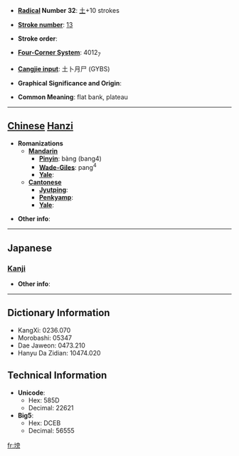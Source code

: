 * '''[[Wiktionary:Chinese radical index| Radical]] Number 32''': [[Wiktionary:Chinese radical index 土|土]]+10 strokes

* '''[[Wiktionary:Chinese total strokes index|Stroke number]]''': [[Wiktionary:Chinese total strokes index 13|13]]

* '''Stroke order''': 

* '''[[Wiktionary:Chinese four corner index|Four-Corner System]]''': 4012<sub>7</sub>

* '''[[Wiktionary:Chinese Cangjie index|Cangjie input]]''': 土卜月尸 (GYBS)

* '''Graphical Significance and Origin''': 

* '''Common Meaning''': flat bank, plateau

----

== [[Chinese]] [[Hanzi]] ==

* '''Romanizations'''
** '''[[Mandarin]]'''
*** '''[[Pinyin]]''': bàng (bang4)
*** '''[[Wade-Giles]]''': pang<sup>4</sup>
*** '''[[Yale]]''': 
** '''[[Cantonese]]'''
*** '''[[Jyutping]]''':
*** '''[[Penkyamp]]''': 
*** '''[[Yale]]''': 

* '''Other info''': 

----

==Japanese==
===[[Kanji]]===
{{kanji|on readings=[[はう]] (hau), [[ばう]] (bau)|kun readings=}}

* '''Other info''':  

----

== Dictionary Information ==

* KangXi: 0236.070
* Morobashi: 05347
* Dae Jaweon: 0473.210
* Hanyu Da Zidian: 10474.020

== Technical Information ==

* '''Unicode''':
** Hex: 585D
** Decimal: 22621
* '''Big5''':
** Hex: DCEB
** Decimal: 56555

[[fr:塝]]